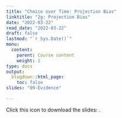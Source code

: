```yaml
---
title: "Choice over Time: Projection Bias"
linktitle: "2g: Projection Bias"
date: "2022-03-22"
read_date: "2022-03-22"
draft: false
lastmod: "`r Sys.Date()`"
menu:
  content:
    parent: Course content
    weight: 1
type: docs
output:
  blogdown::html_page:
    toc: false
slides: "09-Evidence"

---
```


Click this icon to download the slides: [<i class="fas fa-file-download"></i>](/ps/EC404_Lecture4g.pdf).
